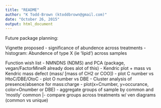 ```yaml
---
title: "README"
author: "K Todd-Brown (ktoddbrown@gmail.com)"
date: "October 26, 2015"
output: html_document
---
```

Future package planning: 

Vignette proposed
- significance of abundence across treatments
- histogram: Abundence of type X (ie 'lipid') across samples

Function wish list
- NMNDNS (NDMS) and PCA (package, vegan/FactorMineR already does alot of this)
- Kendric plot
  + mass vs Kendric mass defect (mass/ [mass of CH2 or COO])
- plot C number vs HtoC/DBE/OtoC
- plot O number vs DBE
- Cluster analysis of presence/absence for mass:charge
- plot(x=Cnumber, y=occurance, color=Onumber or DBE)
- aggregate groups of sample by common and 'mostly' common
  |- compare groups across treatments w/ ven diagrams (common vs unique)